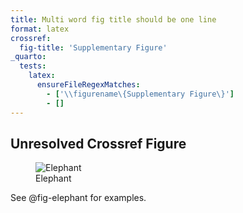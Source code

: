 ```yaml
---
title: Multi word fig title should be one line
format: latex
crossref: 
  fig-title: 'Supplementary Figure'
_quarto:
  tests:
    latex:
      ensureFileRegexMatches:
        - ['\\figurename\{Supplementary Figure\}']
        - []
---
```


## Unresolved Crossref Figure

![Elephant](img/surus.jpg){#fig-elephant}

See @fig-elephant for examples. 
